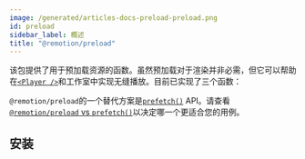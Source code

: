 ```yaml
---
image: /generated/articles-docs-preload-preload.png
id: preload
sidebar_label: 概述
title: "@remotion/preload"
---
```



该包提供了用于预加载资源的函数。虽然预加载对于渲染并非必需，但它可以帮助在[`<Player />`](/docs/player)和工作室中实现无缝播放。目前已实现了三个函数：

<TableOfContents />

`@remotion/preload`的一个替代方案是[`prefetch()`](/docs/prefetch) API。请查看[`@remotion/preload` vs `prefetch()`](/docs/player/preloading#remotionpreload-vs-prefetch)以决定哪一个更适合您的用例。

## 安装

<Installation pkg="@remotion/preload"/>

